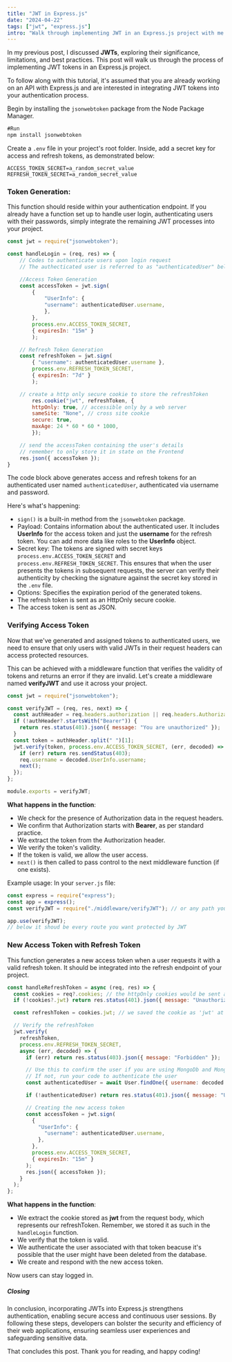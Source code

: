 ---
title: "JWT in Express.js"
date: "2024-04-22"
tags: ["jwt", "express.js"]
intro: "Walk through implementing JWT in an Express.js project with me in this post"
---

In my previous post, I discussed **JWTs**, exploring their significance, limitations, and best practices. This post will walk us through the process of implementing JWT tokens in an Express.js project.

To follow along with this tutorial, it's assumed that you are already working on an API with Express.js and are interested in integrating JWT tokens into your authentication process.

Begin by installing the `jsonwebtoken` package from the Node Package Manager.

```JavaScript
#Run
npm install jsonwebtoken
```

Create a `.env` file in your project's root folder. Inside, add a secret key for access and refresh tokens, as demonstrated below:

```env
ACCESS_TOKEN_SECRET=a_random_secret_value
REFRESH_TOKEN_SECRET=a_random_secret_value
```

### Token Generation:

This function should reside within your authentication endpoint. If you already have a function set up to handle user login, authenticating users with their passwords, simply integrate the remaining JWT processes into your project.

```JavaScript
const jwt = require("jsonwebtoken");

const handleLogin = (req, res) => {
    // Codes to authenticate users upon login request
    // The authecticated user is referred to as "authenticatedUser" below

    //Access Token Generation
    const accessToken = jwt.sign(
        {
            "UserInfo": {
            "username": authenticatedUser.username,
            },
        },
        process.env.ACCESS_TOKEN_SECRET,
        { expiresIn: "15m" }
        );

    // Refresh Token Generation
    const refreshToken = jwt.sign(
        { "username": authenticatedUser.username },
        process.env.REFRESH_TOKEN_SECRET,
        { expiresIn: "7d" }
        );

    // create a http only secure cookie to store the refreshToken
        res.cookie("jwt", refreshToken, {
        httpOnly: true, // accessible only by a web server
        sameSite: "None", // cross site cookie
        secure: true,
        maxAge: 24 * 60 * 60 * 1000,
        });

    // send the accessToken containing the user's details
    // remember to only store it in state on the Frontend
    res.json({ accessToken });
}
```

The code block above generates access and refresh tokens for an authenticated user named `authenticatedUser`, authenticated via username and password.

Here's what's happening:

- `sign()` is a built-in method from the `jsonwebtoken` package.
- Payload: Contains information about the authenticated user. It includes **UserInfo** for the access token and just the **username** for the refresh token. You can add more data like roles to the **UserInfo** object.
- Secret key: The tokens are signed with secret keys `process.env.ACCESS_TOKEN_SECRET` and `process.env.REFRESH_TOKEN_SECRET`. This ensures that when the user presents the tokens in subsequent requests, the server can verify their authenticity by checking the signature against the secret key stored in the `.env` file.
- Options: Specifies the expiration period of the generated tokens.
- The refresh token is sent as an HttpOnly secure cookie.
- The access token is sent as JSON.

### Verifying Access Token

Now that we've generated and assigned tokens to authenticated users, we need to ensure that only users with valid JWTs in their request headers can access protected resources.

This can be achieved with a middleware function that verifies the validity of tokens and returns an error if they are invalid. Let's create a middleware named **verifyJWT** and use it across your project.

```JavaScript
const jwt = require("jsonwebtoken");

const verifyJWT = (req, res, next) => {
  const authHeader = req.headers.authorization || req.headers.Authorization;
  if (!authHeader?.startsWith("Bearer")) {
    return res.status(401).json({ message: "You are unauthorized" });
  }
  const token = authHeader.split(" ")[1];
  jwt.verify(token, process.env.ACCESS_TOKEN_SECRET, (err, decoded) => {
    if (err) return res.sendStatus(403);
    req.username = decoded.UserInfo.username;
    next();
  });
};

module.exports = verifyJWT;
```

**What happens in the function**:

- We check for the presence of Authorization data in the request headers.
- We confirm that Authorization starts with **Bearer**, as per standard practice.
- We extract the token from the Authorization header.
- We verify the token's validity.
- If the token is valid, we allow the user access.
- `next()` is then called to pass control to the next middleware function (if one exists).

Example usage: In your `server.js` file:

```JavaScript
const express = require("express");
const app = express();
const verifyJWT = require("./middleware/verifyJWT"); // or any path you placed the file

app.use(verifyJWT);
// below it shoud be every route you want protected by JWT
```

### New Access Token with Refresh Token

This function generates a new access token when a user requests it with a valid refresh token. It should be integrated into the refresh endpoint of your project.

```JavaScript
const handleRefreshToken = async (req, res) => {
  const cookies = req?.cookies; // the httpOnly cookies would be sent along the request
  if (!cookies?.jwt) return res.status(401).json({ message: "Unauthorized" });

  const refreshToken = cookies.jwt; // we saved the cookie as 'jwt' at handleLogin

  // Verify the refreshToken
  jwt.verify(
    refreshToken,
    process.env.REFRESH_TOKEN_SECRET,
    async (err, decoded) => {
      if (err) return res.status(403).json({ message: "Forbidden" });

      // Use this to confirm the user if you are using MongoDb and Mongoose as your database
      // If not, run your code to authenticate the user
      const authenticatedUser = await User.findOne({ username: decoded.username }).exec();

      if (!authenticatedUser) return res.status(401).json({ message: "Unauthorized" });

      // Creating the new access token
      const accessToken = jwt.sign(
        {
          "UserInfo": {
            "username": authenticatedUser.username,
          },
        },
        process.env.ACCESS_TOKEN_SECRET,
        { expiresIn: "15m" }
      );
      res.json({ accessToken });
    }
  );
};
```

**What happens in the function**:

- We extract the cookie stored as **jwt** from the request body, which represents our refreshToken. Remember, we stored it as such in the `handleLogin` function.
- We verify that the token is valid.
- We authenticate the user associated with that token beacuse it's possible that the user might have been deleted from the database.
- We create and respond with the new access token.

Now users can stay logged in.

##### Closing

In conclusion, incorporating JWTs into Express.js strengthens authentication, enabling secure access and continuous user sessions. By following these steps, developers can bolster the security and efficiency of their web applications, ensuring seamless user experiences and safeguarding sensitive data.

That concludes this post. Thank you for reading, and happy coding!
